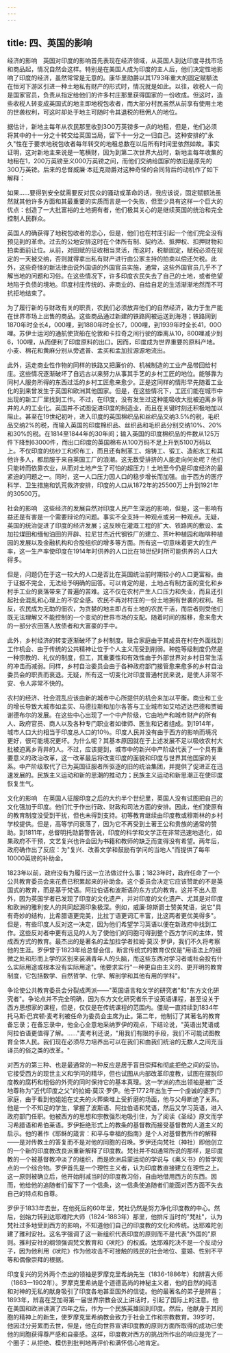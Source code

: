 ```yaml
---
---
---
```

title: 四、英国的影响
---



经济的影响　英国对印度的影响首先表现在经济领域，从英国人到达印度寻找市场和商品起，情况自然会这样。特别是在美国人成为印度的主人后，他们决定性地影响了印度的经济，虽然常常是无意的。康华里勋爵以其1793年重大的固定赋额法在恒河下游区引进一种土地私有财产的形式时，情况就是如此。以往，收税人一向是国家官员，负责从指定给他们的许多村庄那里获得国家的一份收成。但这时，造些收税人转变成英国式的地主即地税包收者，而大部分村民虽然从前享有使用土地的世袭权利，可这时却处于地主可随时令其退税的租佣人的地位。

据估计，新地主每年从农民那里收到3O0万英镑多一点的地租，但是，他们必须将其中的十一分之十转交给英国当局，留下十一分之一归自己。这种安排的"永久"性在于要求地税包收者每年转交的地租总数在以后所有时间里依然如故。事实证明，这对新地主来说是一笔横财，因为到第二次世界大战时，新地主每年收集的地租在1，200万英镑至义000万英镑之间，而他们交纳给国家的依旧是原先的30O万英镑。后来的总督威廉·本廷克勋爵对这种奇怪的合同背后的动机作了如下解释：

如果……要得到安全就需要反对民众的骚动或革命的话，我应该说，固定赋额法虽然就其他许多方面和其最重要的实质而言是一个失败，但至少具有这样一个巨大的优点：创造了一大批富裕的土地拥有者，他们极其关心的是继续英国的统治和完全控制人民群众。

英国人的确获得了地税包收者的忠心，但是，他们也在村庄引起一个他们完全没有预见到的革命。过去的公地安排这时在个体所有制、契约法、抵押权、扣押财物和拍卖面前让位。从前，对田赋的征收相当灵活，而这时，税额固定，赋税必须在规定的一天被交纳，否则就得拿出私有财产进行由公家主持的拍卖以偿还欠税。此外，这些奇怪的新法律由说外国语的外国官员实施，通常，这些外国官员几乎不了解当地的问题和习俗。在这些情况下，许多印度农民失去了自己的土地，或者绝望地陷于负债的境地。印度村庄传统的、非商业的、自给自足的生活渐渐地然而不可抗拒地结束了。

为了履行新的与财政有关的职责，农民们必须放弃他们的自然经济，致力于生产能在世界市场上出售的商品。这些商品通过新建的铁路网被运送到海港；铁路网到1870年时全长4，000哩，到1880年时全长7，000哩，到1939年时全长41，00O哩。苏伊士运河的通航使货船在伦敦和卡拉奇之间行驶的距离从10，800哩减少到6，100哩，从而便利了印度原料的出口。因而，印度成为世界重要的原料产地。小麦、棉花和黄麻分别从旁遮普、孟买和孟加拉源源地流出。

此外，运走商业性作物的同样的铁路又把廉价的、机械制造的工业产品带回给村庄。这些情况逐渐破坏了自远古以来努力从事其手艺的乡村工匠的地位。能够靠为同村人服务所得的东西过活的乡村工匠愈来愈少。正是这同样的情形早先随着工业化的到来曾发生于英国和欧洲其他国家。但是，在这些情况下，工匠们能在城市中出现的新工厂里找到工作。不过，在印度，没有发生过这种能吸收大批被迫离乡背井的人的工业化。英国并不试图促进印度的制造业，而且在关键时刻还积极地加以阻止。甚至在19世纪初叶，进入印度的英国棉织品和丝织品交纳3.5%的税，毛织品交纳2%的税，而输入英国的印度棉织品、丝织品和毛织品分别交纳10%、20%和30%的税。在1814至1844年的30年间；输入英国的印度棉织品的件数从125万件下降到63000件，而出口印度的英国棉布从100万码不足上升到5100万码以上。不仅印度的纺纱工和织布工，而且还有制革工、熔铸工、锻工、造船水工和其他许多人，都屈服于来自英国工厂的浪潮。这无数受排挤的人能走向何处呢？他们只能转而依靠农业，从而对土地产生了可怕的超压力！土地至今仍是印度经济的最紧迫的问题之一。同时，这一人口压力因人口的稳步增长而加强。由于西方的医疗科学、卫生措施和饥荒救济安排，印度的人口从1872年的25500万上升到1921年的30500万。

社会的影响　这些经济的发展自然对印度人民产生深远的影响，但是，这一影响有益还是有害是一个需要辩论的问题。事实不全支持一种观点或另一种观点。无疑，英国的统治促进了印度的经济发展；这反映在灌溉工程的扩大、铁路网的敷设、孟加拉煤田和缅甸油田的开辟、拉尼甘杰近代钢铁厂的建立、茶叶种植园和咖啡种植园的发展以及金融机构和合股组织的增多等方面。所有这一切意味着更大的生产率，这一生产率使印度在1914年时供养的人口比在18世纪时所可能供养的人口大得多。

但是，问题仍在于这一较大的人口是否比在英国统治前时期较小的人口更富裕。由于证据不完全，无法给予明确的回答。可以肯定的是，土地占有制方面的变化和乡村手工业的衰落带来了普遍的苦难。这不仅在农村产生人口压力和失业，而且还引起社会混乱和心理上的不安全感。农民不再对村庄的一份土地拥有世袭的权利。相反，农民成为无助的佃农，为贪婪的地主即占有土地的农民干活，而后者则受他们既无法理解又不能控制的一个变动的世界市场的支配。随着时间的推移，愈来愈大的一部分农田落人放债者和大富豪的手中。

此外，乡村经济的转变逐渐破坏了乡村制度。联合家庭由于其成员在村在外面找到工作机会、由于传统的公共精神让位于个人主义而受到削弱。种姓等级制度仍然是一种宗教的、礼仪的制度，但工，其重要性和有效性由于外部世界对乡村日常生活的冲击而减弱。同样，乡村自治委员会由于各种政府部门接管愈来愈多的乡村自治委员会的职责而衰退。无疑，所有这一切变化对印度普通村民来说，是使人非常不安、令人非常不快的。

农村的经济、社会混乱应该由新的城市中心所提供的机会来加以平衡。商业和工业的增长导致大城市如孟买、马德拉斯和加尔各答与工业城市如艾哈迈达巴德和贾姆谢德布尔的发展。在这些中心出现了一个中产阶级，它由地产和城市财产的所有人、政府官员、商人以及各种专门职业者如律师、医生和记者组成。到1914年，城市人口大约相当于印度总人口的10％。印度人民并没有由于西方的影响而境况更好，很可能境况更坏。为什么呢？其基本原因就在于上述发展不足以吸收农村大批被迫离乡背井的人。不过，应该提到，城市中的新兴中产阶级代表了一个具有重要意义的政治改革，这一改革最后将改变印度的面貌和印度与世界其他国家的关系。中产阶级取代了已为英国征服者所驱逐的旧的统治集团，并提供了促进正在迅速发展的。民族主义运动和新的思潮的推动力；民族主义运动和新思潮正在使印度恢复生气。

文化的影响　在英国人征服印度之后的大约半个世纪里，英国人没有试图把自己的文化强加于印度。他们忙于作出行政、财政和司法方面的安排。因此，他们使原有的教育制度没受到干扰，但也未得到支持。初等教育继续由印度教或穆斯林的乡村学校提供。但是，高等学问衰落了，因为它不再受到土著王公和贵族的通常的赞助。到1811年，总督明托勋爵警告说，印度的科学和文学正在非常迅速地退化，如果政府不干预，文艺复兴也许会因为书籍和教师的缺乏而变得没有希望。两年后，政府确作出了反应：为"复兴、改善文学和鼓励有学问的当地人"而提供了每年10000英镑的补助金。

1823年以前，政府没有为履行这一立法做过什么事；1823年时，政府任命了一个公共教育委员会来花费已积累起来的补助金。这个委员会决定它应该赞助的不是英国式的教育，而是基于梵语。阿拉伯语和波斯语的东方式的教育。这并不出人意外，因为英国学者已发现了印度的文化遗产，并对印度的文化遗产、尤其是对印度和欧洲的雅利安人的共同起源印象极深。例如，威廉·琼斯爵士赞美梵语，说它"具有奇妙的结构，比希腊语更完美，比拉丁语更词汇丰富，比这两者更优美得多"。但是，有些印度人反对这一决定，因为他们希望学习英语以便在新政府中找到工作。这些反对者中更有远见的人为了使他们的同胞可得到整个西方学问的主体，赞成西方式的教育。最杰出的是著名的孟加拉学者拉姆·莫汉·罗伊，我们不久将考察他的生涯。罗伊曾于1823年给总督会信，断言传统式的教育仅仅是"用语法上的细微之处和形而上学的区别来装满青年人的头脑，而这些东西对学习者或社会投有什么实际用途或根本没有实际用途"。他要求实行"一种更自由主义的、更开明的教育制度，它包括数学、自然哲学、化学、解剖学和其他有用的学科"。

争论使公共教育委员会分裂成两派——"英国语言和文学的研究者"和"东方文化研究者"。争论点并不完全明确，因为东方文化研究者乐于设英语课程，甚至设关于西方思想家的课程，但是，仅仅是在传统课程的范围内。僵局一直持续到1834年托马斯·巴宾顿·麦考利被任命为委员会主席为止。第二年，他制订了其著名的教育备忘录；在备忘录中，他全心全意地采纳罗伊的观点，下结论说，"英语出梵语或阿拉伯语更值得了解。……"麦考利还说，"用我们有限的手段，我们不可能试图教育全体人民。我们现在必须尽力培养出可以在我们和由我们统治的无数人之间充当译员的俗之类的改革。"

对西方的第三种、也是最通常的一种反应是居于盲目崇拜和彻底拒绝之间的妥协。它接受西方的现世主义和学问的精华，但也试图从内部改革印度教，试图在摆脱印度教的腐朽和粗俗的外壳的同时保持它的基本真理。这一学派的杰出领袖是被广泛地尊称为"近代印度之父"的拉姆·莫汉·罗伊。他于1772年出生于一个虔诚的婆罗门家庭，由于看到他姐姐在丈夫的火葬柴堆上受折磨的场面，他与父母断绝了关系。他是一个不知足的学生，掌握了波斯语、阿拉伯语和梵语，然后又学习英语，进入政府部门任职。他被西方的思想和宗教强烈地吸引住，为了阅读《圣经》原文而学习希腊语和希伯莱语。罗伊拒绝形式上的教条的基督教而接受基督教的人道主义的启示。他的著作《耶稣的箴言：和平与幸福的指南》是个人对基督教所作的解释——是对传教土的答复而不是对他的同胞的召唤。罗伊还向梵社（神社）即他创立的一个新的印度教改良派重新解释了印度教。梵社并不如通常所说的那样，是印度教的一个被基督教冲淡了的组织，而是欧洲启蒙运动的学说与《奥义书》的哲学观点的一个综合物。罗伊首先是一个理性主义者，认为印度教直接建立在理性之上。这一原则被确立后，他开始削减当时的印度教习俗，自由地借用西方的东西。因而，他给他的追随者们留下了一个信条，这一信条使追随者们能面对西方面不失去自己的特点和自尊。

罗伊于1833年去世，在他死后的60年里，梵社仍然是努力净化印度教的中心。然后，创始力转到达耶难陀大师（1824-1883年）那里，他排斥当时的"梵社"，认为梵社过多地受到西方的影响，不知道他们自己的印度教的文化和传统。达耶难陀创建了雅利安社。这名字强调了这一新组织代表印度的原则而不是代表"外国的"原则。雅利安社的纲领强调梵文教育和《吠陀》的权威。达耶难陀决不是一个反动分子，因为他利用《吠陀》作为他攻击不可接触的贱民的社会地位、童婚、性别不平等和偶像崇拜的根据。

印度复兴的另外两个杰出的领袖是罗摩克里希纳先生（1836-1886年）和辨喜大师（1863一1902年）。罗摩克里希纳是个道德高尚的神秘主义者，他的自然的纯洁和对神的无私的献身吸引了印度各地甚至国外的信徒。他的最著名的弟子是辨喜；1893年，辨喜在芝加哥第一届世界宗教会议上讲话时，引起了国际上的注意。他在美国和欧洲讲演了四年之后，作为一个民族英雄回到印度。然后，他献身于其同胞的精神上的新生，使罗摩克里希纳教会致力于社会工作和宗教教育。39岁时，他因过分劳累而去世，但是，他在向世界宣讲印度教的原则方面所取得的成功已使他的同胞获得尊严感和自豪感。这样，印度教对西方的挑战所作出的响应是兜了一个圈子：从拒绝、模仿到批判地再评价和满怀信心地肯定。